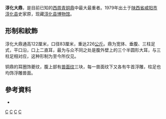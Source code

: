 {{禁止出国(境)展览文物 |
图片 = |
名称 = 淳化大鼎 |
时代 = [[西周|西周]]早期 |
出土 = [[陕西省|陕西省]][[咸阳市|咸阳市]]（1979年）|
现藏 = [[淳化县博物馆|淳化县博物馆]] |
登录 = 2002年 |
}}

'''淳化大鼎'''，是目前已知的[[西周|西周]][[青铜|青铜]][[鼎|鼎]]中最大最重者。1979年出土于[[陕西省|陕西省]][[咸阳市|咸阳市]][[淳化县|淳化县]]史家原，现藏[[淳化县博物馆|淳化县博物馆]]。

==形制和紋飾==
淳化大鼎通高122厘米，口径83厘米，重达226[[公斤|公斤]]。鼎为宽体、垂腹、三柱足式，平口沿，口上二直耳，最为与众不同之处是腹外壁上的三个半圆形大耳，与三柱足相对应，这种形制为至今所仅见。

铜鼎的耳圈饰夔纹，腹上部有[[兽面纹|兽面纹]]三块，每一兽面纹下又各有牛首浮雕，柱足也均饰浮雕兽面。

==參考資料==
*{{zh}}{{cite web |url=http://www.wenbao.net/html/whyichan/64th/40chunhuadading.htm |title=淳化大鼎 </span> |publisher=中國歷史文化遺產保護網 |date= |accessdate=2009-04-27 |archive-date=2017-06-07 |archive-url=https://web.archive.org/web/20170607152800/http://www.wenbao.net/html/whyichan/64th/40chunhuadading.htm |dead-url=no }}

{{禁止出境展览文物索引}}

[[Category:鼎|C]]
[[Category:西周青铜器|C]]
[[Category:咸阳文物|C]]
[[Category:淳化县|C]]
